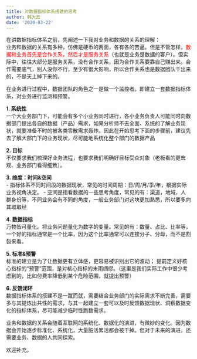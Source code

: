 ```yaml
---
title: 对数据指标体系搭建的思考
author: 韩大云
date: '2020-03-22'
---
```



在讲数据指标体系之前，先阐述一下我对业务和数据的关系的理解：<br>
业务和数据的关系有多种，仿佛是硬币的两面，各有各的苦逼。但是不管怎样，<font color=red>数据和业务首先是合作关系，然后才是服务关系</font>（也就是业务是数据的客户）。但实际中，往往大部分是服务关系，没有合作关系，因为合作关系要靠自己赚出来。合作需要底气，别人没你不行，至少有很大影响，所以合作关系也是数据团队干出来的，不是天上掉下来的。

在业务进行过程中，数据团队的角色之一是做一个监控者。即建立一套数据指标体系，对业务进行监测和预警。

**1. 系统性**<br>
一个大业务部门下，可能会有多个小业务同时进行，各小业务负责人可能同时向数据部门提出各自的数据（产品）需求，如果分析师不去全面、系统的了解业务现状，就要准备不时的被各类零散需求轰炸。因此在开始思考下面的步骤前，建议先去了解大部门下的业务现状，尽可能地系统化整个部门的数据产品

**2. 目标**<br>
不仅要求我们梳理好业务流程，也要求我们明确好目标受众对象（老板看的更宏观、业务部门看得细致）。

**3. 维度：时间&空间**<br>
- 指标体系不同时间段的数据现状，常见的时间周期：日/周/月/季/年，根据实际业务视角决定。
- 空间是指看数据的一些思考角度，常见的有：渠道，地域，人群身份等，不同业务会有不同的角度，一般业务部门对这块更加熟悉，所以要多向其取取经

**4. 数据指标**<br>
万物皆可量化。将业务问题量化为数字的变量。常见的有：数量、占比、比率等，一个好的指标通常是一个比率，因为这个比率通常可以连接分子、分母，而不是割裂来看。

**5. 标准&预警**<br>
标准的建立是为了让数据更有立体感，更容易被识别出它的波动；
提前定义好核心指标的“预警”范围，是对核心指标的未雨绸缪。（这里是我们实际工作中很少考虑到的，比如付费率降低到某个危险范围，就提出预警）

**6. 反馈闭环**<br>
数据指标体系的搭建不是一蹴而就，需要结合业务部门的实际需求不断完善，需要多与其提炼出共性的需求，与其一起建立一套可以及时反馈数据现状、洞察数据变化的指标体系，尽可能减少临时性跑数需求。

业务和数据的关系会随着互联网的系统化、数据化的演进，有微妙的变化。因为数据会开始逐步标准化、系统化，大量脏活累活都会被干掉。但对于未来的演进，还需要业务、数据的人共同探索。

欢迎补充。